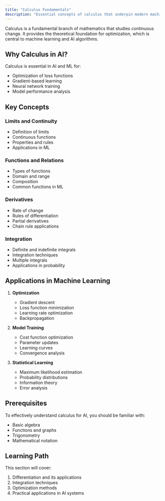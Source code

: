 ```yaml
---
title: "Calculus Fundamentals"
description: "Essential concepts of calculus that underpin modern machine learning algorithms and optimization techniques."
---
```


Calculus is a fundamental branch of mathematics that studies continuous change. It provides the theoretical foundation for optimization, which is central to machine learning and AI algorithms.

## Why Calculus in AI?

Calculus is essential in AI and ML for:
- Optimization of loss functions
- Gradient-based learning
- Neural network training
- Model performance analysis

## Key Concepts

### Limits and Continuity
- Definition of limits
- Continuous functions
- Properties and rules
- Applications in ML

### Functions and Relations
- Types of functions
- Domain and range
- Composition
- Common functions in ML

### Derivatives
- Rate of change
- Rules of differentiation
- Partial derivatives
- Chain rule applications

### Integration
- Definite and indefinite integrals
- Integration techniques
- Multiple integrals
- Applications in probability

## Applications in Machine Learning

1. **Optimization**
   - Gradient descent
   - Loss function minimization
   - Learning rate optimization
   - Backpropagation

2. **Model Training**
   - Cost function optimization
   - Parameter updates
   - Learning curves
   - Convergence analysis

3. **Statistical Learning**
   - Maximum likelihood estimation
   - Probability distributions
   - Information theory
   - Error analysis

## Prerequisites

To effectively understand calculus for AI, you should be familiar with:
- Basic algebra
- Functions and graphs
- Trigonometry
- Mathematical notation

## Learning Path

This section will cover:
1. Differentiation and its applications
2. Integration techniques
3. Optimization methods
4. Practical applications in AI systems 